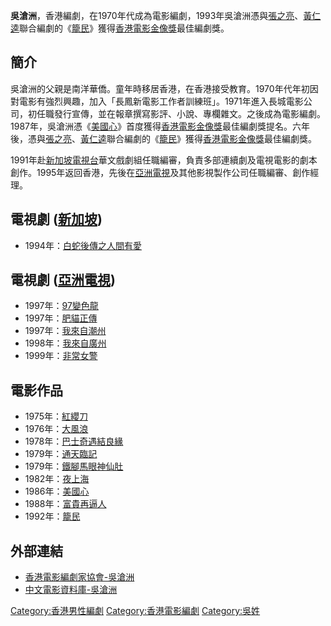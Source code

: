 '''吳滄洲'''，香港編劇，在1970年代成為電影編劇，1993年吳滄洲憑與[[張之亮|張之亮]]、[[黃仁逵|黃仁逵]]聯合編劇的《[[籠民|籠民]]》獲得[[香港電影金像獎|香港電影金像獎]]最佳編劇獎。

== 簡介 ==
吳滄洲的父親是南洋華僑。童年時移居香港，在香港接受教育。1970年代年初因對電影有強烈興趣，加入「長鳳新電影工作者訓練班」。1971年進入長城電影公司，初任職發行宣傳，並在報章撰寫影評、小說、專欄雜文。之後成為電影編劇。1987年，吳滄洲憑《[[美國心|美國心]]》首度獲得[[香港電影金像獎|香港電影金像獎]]最佳編劇獎提名。六年後，憑與[[張之亮|張之亮]]、[[黃仁逵|黃仁逵]]聯合編劇的《[[籠民|籠民]]》獲得[[香港電影金像獎|香港電影金像獎]]最佳編劇獎。

1991年赴[[新加坡電視台|新加坡電視台]]華文戲劇組任職編審，負責多部連續劇及電視電影的劇本創作。1995年返回香港，先後在[[亞洲電視|亞洲電視]]及其他影視製作公司任職編審、創作經理。

== 電視劇 ([[新加坡|新加坡]]) ==
*1994年：[[白蛇後傳之人間有愛|白蛇後傳之人間有愛]]

== 電視劇 ([[亞洲電視|亞洲電視]]) ==
*1997年：[[97變色龍|97變色龍]]
*1997年：[[肥貓正傳|肥貓正傳]]
*1997年：[[我來自潮州|我來自潮州]]
*1998年：[[我來自廣州|我來自廣州]]
*1999年：[[非常女警|非常女警]]

== 電影作品 ==
*1975年：[[紅纓刀|紅纓刀]]
*1976年：[[大風浪|大風浪]]
*1978年：[[巴士奇遇結良緣|巴士奇遇結良緣]]
*1979年：[[通天臨記|通天臨記]]
*1979年：[[鐵腳馬眼神仙肚|鐵腳馬眼神仙肚]]
*1982年：[[夜上海|夜上海]]
*1986年：[[美國心|美國心]]
*1988年：[[富貴再逼人|富貴再逼人]]
*1992年：[[籠民|籠民]]

== 外部連結 ==
*[https://web.archive.org/web/20160609052034/http://hkswg.com/zh-hant/member/%E5%90%B3%E6%BB%84%E6%B4%B2 香港電影編劇家協會-吳滄洲]
*[http://www.dianying.com/ft/person/WuCangzhou 中文電影資料庫-吳滄洲]{{Wayback|url=http://www.dianying.com/ft/person/WuCangzhou |date=20160422164718 }}

{{香港電影金像獎最佳編劇|第12屆}}

[[Category:香港男性編劇|Category:香港男性編劇]]
[[Category:香港電影編劇|Category:香港電影編劇]]
[[Category:吳姓|Category:吳姓]]